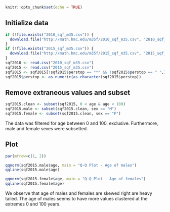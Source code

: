 
```r
knitr::opts_chunk$set(echo = TRUE)
```

## Initialize data

```r
if (!file.exists("2010_sqf_m35.csv")) {
  download.file("http://math.hmc.edu/m35f/2010_sqf_m35.csv", "2010_sqf_m35.csv")
}
if (!file.exists("2015_sqf_m35.csv")) {
  download.file("http://math.hmc.edu/m35f/2015_sqf_m35.csv", "2015_sqf_m35.csv")
}
sqf2010 <- read.csv("2010_sqf_m35.csv")
sqf2015 <- read.csv("2015_sqf_m35.csv")
sqf2015 <- sqf2015[!sqf2015$perstop == "*" && !sqf2015$perstop == " ",]
sqf2015$perstop <- as.numeric(as.character(sqf2015$perstop))
```

## Remove extraneous values and subset

```r
sqf2015.clean <- subset(sqf2015, 0 < age & age < 100)
sqf2015.male <- subset(sqf2015.clean, sex == "M")
sqf2015.female <- subset(sqf2015.clean, sex == "F")
```

The data was filtered for age between 0 and 100, exclusive. Furthermore, male and female sexes were subsetted.

## Plot

```r
par(mfrow=c(1, 2))

qqnorm(sqf2015.male$age, main = "Q-Q Plot - Age of males")
qqline(sqf2015.male$age)

qqnorm(sqf2015.female$age, main = "Q-Q Plot - Age of females")
qqline(sqf2015.female$age)
```

We observe that age of males and females are skewed right are heavy tailed. The age of males seems to have more values clustered at the extremes 0 and 100 years.